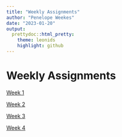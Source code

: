 ```yaml
---
title: "Weekly Assignments"
author: "Penelope Weekes"
date: "2023-01-20"
output:
  prettydoc::html_pretty:
    theme: leonids
    highlight: github
---
```


# Weekly Assignments
[Week 1](week1.html)

[Week 2](week2.html)

[Week 3](week3.html)

[Week 4](week4.html)